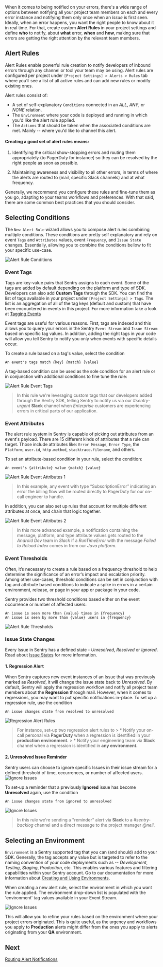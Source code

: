 When it comes to being notified on your errors, there's a wide range of options between notifying all your project team members on each and every error instance and notifying them only once when an _Issue_ is first seen. Ideally, when an error happens, you want the right people to know about it in real time. For that, create custom **Alert Rules** in your project settings and define **who** to notify, about **what** error, **when** and **how**, making sure that errors are getting the right attention by the relevant team members.

## Alert Rules

Alert Rules enable powerful rule creation to notify developers of inbound errors through any channel or tool your team may be using. Alert rules are configured per project under `[Project Settings] > Alerts > Rules` tab where you’ll see a list of all active rules and can add new rules or modify existing ones.

Alert rules consist of:

- A set of self-explanatory `Conditions` connected in an _ALL_, _ANY_, or _NONE_ relation.
- The `Environment` where your code is deployed and running in which you'd like the alert rule applied.
- The `Actions` that should be taken when the associated conditions are met. Mainly -- where you'd like to channel this alert.

#### **Creating a good set of alert rules means:**

1. Identifying the critical show-stopping errors and routing them appropriately (to PagerDuty for instance) so they can be resolved by the right people as soon as possible.

2. Maintaining awareness and visibility to all other errors, in terms of where the alerts are routed to (mail, specific Slack channels) and at what frequency.

Generally, we recommend you configure these rules and fine-tune them as you go, adapting to your teams workflows and preferences. With that said, there are some common best practices that you should consider.

## Selecting Conditions

The `New Alert Rule` wizard allows you to compose alert rules combining multiple conditions. These conditions are pretty self explanatory and rely on event `Tags` and `Attributes` values, event `Frequency`, and `Issue State` changes. Essentially, allowing you to combine the conditions bellow to fit your specific use-case.

![Alert Rule Conditions](alerts_notifications_09.png)

### **Event Tags**

Tags are key-value pairs that Sentry assigns to each event. Some of the tags are added by default depending on the platform and type of SDK. Developers can also add **Custom Tags** through the SDK. You can find the list of tags available in your project under `[Project Settings] > Tags`. The list is an aggregation of all of the tag keys (default and custom) that have been encountered in events in this project. For more information take a look at [Tagging Events](https://docs.sentry.io/enriching-error-data/additional-data/?platform=browser#tagging-events)

Event tags are useful for various reasons. First, tags are indexed and this allows you to query your errors in the Sentry `Event Stream` and `Issue Stream` based on specific tag values. In addition, adding the right tags in your code will allow you tell Sentry to notify you only when events with specific details occur.

To create a rule based on a tag's value, select the condition

```
An event's tags match {key} {match} {value}
 ```

 A tag-based condition can be used as the sole condition for an alert rule or in conjunction with additional conditions to fine tune the rule:

![Alert Rule Event Tags](alerts_notifications_11.png)
> In this rule we're leveraging custom tags that our developers added through the Sentry SDK, telling Sentry to notify us via our _#sentry-urgent_ **Slack** channel when _Enterprise_ customers are experiencing errors in critical parts of our application.

### **Event Attributes**

The alert rule system in Sentry is capable of picking out attributes from an event's payload. There are 15 different kinds of attributes that a rule can target. Those include attributes like: `Error Message`, `Error Type`, the `Platform`, `user.id`, `http.method`, `stacktrace.filename`, and others.

To set an attribute-based condition in your rule, select the condition:

 ```
An event's {attribute} value {match} {value}
 ```

![Alert Rule Event Attributes 1](alerts_notifications_12.png)
 > In this example, any event with type “SubscriptionError” indicating an error the billing flow will be routed directly to PagerDuty for our on-call engineer to handle.

In addition, you can also set up rules that account for multiple different attributes at once, and chain that logic together.

![Alert Rule Event Attributes 2](alerts_notifications_13.png)
> In this more advanced example, a notification containing the message, platform, and type attribute values gets routed to the _Android Dev_ team in _Slack_ if a _RunTimeError_ with the message _Failed to Reload Index_ comes in from our _Java platform_.

### **Event Thresholds**

Often, it’s necessary to create a rule based on a frequency threshold to help determine the significance of an error’s impact and escalation priority. Among other use-cases, threshold conditions can be set in conjunction with tag and attribute based conditions to indicate a spike in errors in a certain environment, release, or page in your app or package in your code.

Sentry provides two threshold conditions based either on the event occurrence or number of affected users:

```
An issue is seen more than {value} times in {frequency}
An issue is seen by more than {value} users in {frequency}
```

![Alert Rule Thresholds](alerts_notifications_10.png)

### **Issue State Changes**

Every Issue in Sentry has a defined state - _Unresolved_, _Resolved_ or _Ignored_. Read about [Issue States](/workflow/notifications/#issue-states) for more information.

#### **1. Regression Alert**

When Sentry captures new event instances of an Issue that was previously marked as _Resolved_, it will change the issue state back to _Unresolved_. By default, Sentry will apply the regression workflow and notify all project team members about the **Regression** through mail. However, when it comes to regressions, you may want to put specific notifications in-place. To set up a regression rule, use the condition

```
An issue changes state from resolved to unresolved
```

![Regression Alert Rules](alerts_notifications_06.png)
 > For instance, set-up two regression alert rules to
    > * Notify your on-call personal via **PagerDuty** when a regression is identified in your **production environment**.
    > * Notify your engineering team via **Slack** channel when a regression is identified in **any environment.**


#### **2. Unresolved Issue Reminder**

Sentry users can choose to ignore specific Issues in their issue stream for a defined threshold of time, occurrences, or number of affected users.
![Ignore Issues](alerts_notifications_07.png)

To set-up a reminder that a previously **Ignored** issue has become **Unresolved** again, use the condition
```
An issue changes state from ignored to unresolved
```

![Ignore Issues](alerts_notifications_08.png)
> In this rule we're sending a "reminder" alert via **Slack** to a _#sentry-backlog_ channel and a direct message to the project manager _@neil_.

## Selecting an Environment

`Environment` is a Sentry supported tag that you can (and should) add to your SDK. Generally, the tag accepts any value but is targeted to refer to the naming convention of your code deployments such as -- _Development_, _Testing_, _Staging_, _Production_, etc. This enables various features and filtering capabilities within your Sentry account. Go to our documentation for more information about [Creating and Using Environments](https://docs.sentry.io/enriching-error-data/environments/).

When creating a new alert rule, select the environment in which you want the rule applied. The environment drop-down list is populated with the 'environment' tag values available in your Event Stream.

![Ignore Issues](alerts_notifications_22.png)

This will allow you to refine your rules based on the environment where your project errors originated. This is quite useful, as the urgency and workflows you apply to **Production** alerts might differ from the ones you apply to alerts originating from your **QA** environment.

## Next

[Routing Alert Notifications](/guides/alert-notifications/routing-alerts/)
